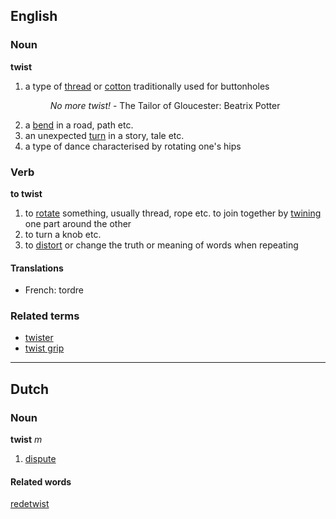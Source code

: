 ==English==
===Noun===
'''twist'''

#a type of [[thread]] or [[cotton]] traditionally used for buttonholes
#:''No more twist!'' - The Tailor of Gloucester: Beatrix Potter
#a [[bend]] in a road, path etc.
#an unexpected [[turn]] in a story, tale etc.
#a type of dance characterised by rotating one's hips

===Verb===
'''to twist'''

#to [[rotate]] something, usually thread, rope etc. to join together by [[twining]] one part around the other
#to turn a knob etc.
#to [[distort]] or change the truth or meaning of words when repeating
====Translations====
*French: tordre

===Related terms===
*[[twister]]
*[[twist grip]]

----

==Dutch==
===Noun===
'''twist''' ''m''

# [[dispute]]

====Related words====
[[redetwist]]